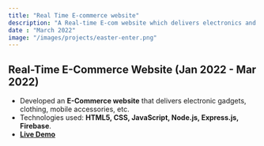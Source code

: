```yaml
---
title: "Real Time E-commerce website"
description: "A Real-time E-com website which delivers electronics and clothing"
date : "March 2022"
image: "/images/projects/easter-enter.png"
---
```


## Real-Time E-Commerce Website (Jan 2022 - Mar 2022)

- Developed an **E-Commerce website** that delivers electronic gadgets, clothing, mobile accessories, etc.
- Technologies used: **HTML5, CSS, JavaScript, Node.js, Express.js, Firebase**.
- **[Live Demo](https://easter-enterprisers.netlify.app/)**
